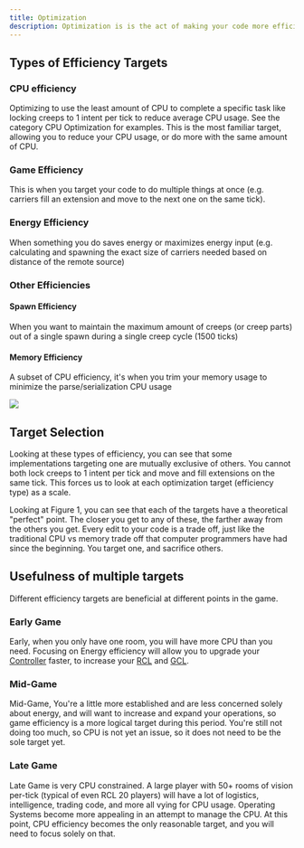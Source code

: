 ```yaml
---
title: Optimization
description: Optimization is is the act of making your code more efficient in some form or manner. In order to optimize, a target must be chosen to optimize towards.
---
```



## Types of Efficiency Targets

### CPU efficiency

Optimizing to use the least amount of CPU to complete a specific task like locking creeps to 1 intent per tick to reduce average CPU usage. See the category CPU Optimization for examples. This is the most familiar target, allowing you to reduce your CPU usage, or do more with the same amount of CPU.

### Game Efficiency

This is when you target your code to do multiple things at once (e.g. carriers fill an extension and move to the next one on the same tick).

### Energy Efficiency

When something you do saves energy or maximizes energy input (e.g. calculating and spawning the exact size of carriers needed based on distance of the remote source)

### Other Efficiencies

#### Spawn Efficiency

When you want to maintain the maximum amount of creeps (or creep parts) out of a single spawn during a single creep cycle (1500 ticks)

#### Memory Efficiency

A subset of CPU efficiency, it's when you trim your memory usage to minimize the parse/serialization CPU usage

<Image src="/images/Efficiency_Target_Triangle_(Figure_1).jpg" caption="Efficiency Target Triangle (Figure 1) - This is a visual representation (with examples) that optimizing towards one efficiency type is typically detrimental to the other two major types." float="right" />

## Target Selection

Looking at these types of efficiency, you can see that some implementations targeting one are mutually exclusive of others. You cannot both lock creeps to 1 intent per tick and move and fill extensions on the same tick. This forces us to look at each optimization target (efficiency type) as a scale.

Looking at Figure 1, you can see that each of the targets have a theoretical "perfect" point. The closer you get to any of these, the farther away from the others you get. Every edit to your code is a trade off, just like the traditional CPU vs memory trade off that computer programmers have had since the beginning. You target one, and sacrifice others.

## Usefulness of multiple targets

Different efficiency targets are beneficial at different points in the game.

### Early Game

Early, when you only have one room, you will have more CPU than you need. Focusing on Energy efficiency will allow you to upgrade your [Controller](/StructureController) faster, to increase your [RCL](/Room_Control_Level) and [GCL](/Global_Control_Level).

### Mid-Game

Mid-Game, You're a little more established and are less concerned solely about energy, and will want to increase and expand your operations, so game efficiency is a more logical target during this period. You're still not doing too much, so CPU is not yet an issue, so it does not need to be the sole target yet.

### Late Game

Late Game is very CPU constrained. A large player with 50+ rooms of vision per-tick (typical of even RCL 20 players) will have a lot of logistics, intelligence, trading code, and more all vying for CPU usage. Operating Systems become more appealing in an attempt to manage the CPU. At this point, CPU efficiency becomes the only reasonable target, and you will need to focus solely on that.